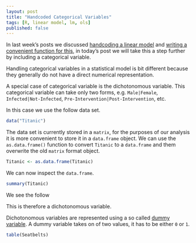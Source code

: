 ```yaml
---
layout: post
title: "Handcoded Categorical Variables"
tags: [R, linear model, lm, ols]
published: false
---
```


In last week's posts we discussed [handcoding a linear model](/handcoded-lm) and [writing a convenient function for this](/handcoded-lm-function),
in today's post we will take this a step further by including a categorical variable.

Handling categorical variables in a statistical model is bit different because they generally do not have a direct numerical representation.

A special case of categorical variable is the dichotonomous variable. This categorical variable can take only two forms, e.g. `Male|Female`, `Infected|Not-Infected`, `Pre-Intervention|Post-Intervention`, etc.

In this case we use the follow data set.

```r
data("Titanic")
```

The data set is currently stored in a `matrix`, for the purposes of our analysis it is more convenient to store it in a `data.frame` object.
We can use the `as.data.frame()` function to convert `Titanic` to a `data.frame` and them overwrite the old `matrix` format object.

```r
Titanic <- as.data.frame(Titanic)
```

We can now inspect the `data.frame`.

```r
summary(Titanic)
```

We see the follow

This is therefore a dichotonomous variable.

Dichotonomous variables are represented using a so called [dummy variable](https://en.wikipedia.org/wiki/Dummy_variable_(statistics)).
A dummy variable takes on of two values, it has to be either `0` or `1`. 

```r
table(Seatbelts)
```
